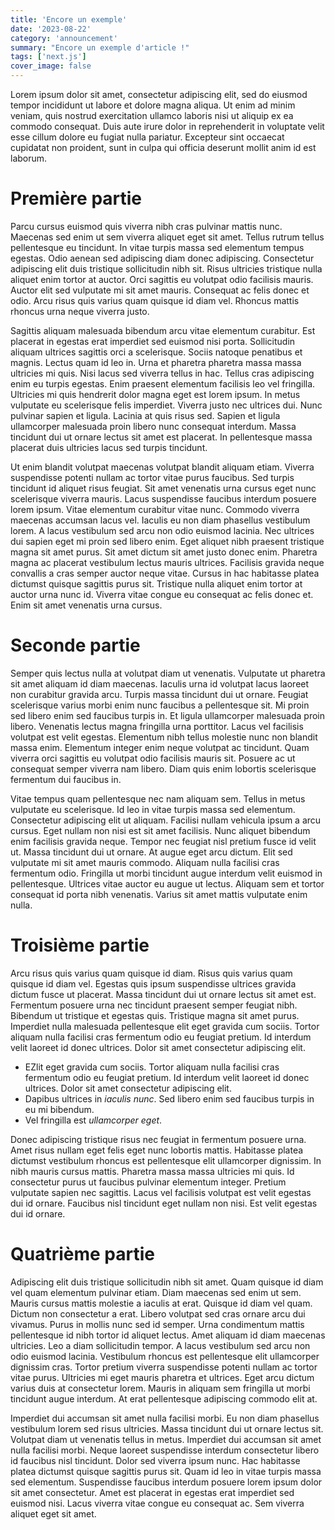 ```yaml
---
title: 'Encore un exemple'
date: '2023-08-22'
category: 'announcement'
summary: "Encore un exemple d'article !"
tags: ['next.js']
cover_image: false
---
```


Lorem ipsum dolor sit amet, consectetur adipiscing elit, sed do eiusmod tempor incididunt ut labore et dolore magna aliqua. Ut enim ad minim veniam, quis nostrud exercitation ullamco laboris nisi ut aliquip ex ea commodo consequat. Duis aute irure dolor in reprehenderit in voluptate velit esse cillum dolore eu fugiat nulla pariatur. Excepteur sint occaecat cupidatat non proident, sunt in culpa qui officia deserunt mollit anim id est laborum.

# Première partie

Parcu cursus euismod quis viverra nibh cras pulvinar mattis nunc. Maecenas sed enim ut sem viverra aliquet eget sit amet. Tellus rutrum tellus pellentesque eu tincidunt. In vitae turpis massa sed elementum tempus egestas. Odio aenean sed adipiscing diam donec adipiscing. Consectetur adipiscing elit duis tristique sollicitudin nibh sit. Risus ultricies tristique nulla aliquet enim tortor at auctor. Orci sagittis eu volutpat odio facilisis mauris. Auctor elit sed vulputate mi sit amet mauris. Consequat ac felis donec et odio. Arcu risus quis varius quam quisque id diam vel. Rhoncus mattis rhoncus urna neque viverra justo.

Sagittis aliquam malesuada bibendum arcu vitae elementum curabitur. Est placerat in egestas erat imperdiet sed euismod nisi porta. Sollicitudin aliquam ultrices sagittis orci a scelerisque. Sociis natoque penatibus et magnis. Lectus quam id leo in. Urna et pharetra pharetra massa massa ultricies mi quis. Nisi lacus sed viverra tellus in hac. Tellus cras adipiscing enim eu turpis egestas. Enim praesent elementum facilisis leo vel fringilla. Ultricies mi quis hendrerit dolor magna eget est lorem ipsum. In metus vulputate eu scelerisque felis imperdiet. Viverra justo nec ultrices dui. Nunc pulvinar sapien et ligula. Lacinia at quis risus sed. Sapien et ligula ullamcorper malesuada proin libero nunc consequat interdum. Massa tincidunt dui ut ornare lectus sit amet est placerat. In pellentesque massa placerat duis ultricies lacus sed turpis tincidunt.

Ut enim blandit volutpat maecenas volutpat blandit aliquam etiam. Viverra suspendisse potenti nullam ac tortor vitae purus faucibus. Sed turpis tincidunt id aliquet risus feugiat. Sit amet venenatis urna cursus eget nunc scelerisque viverra mauris. Lacus suspendisse faucibus interdum posuere lorem ipsum. Vitae elementum curabitur vitae nunc. Commodo viverra maecenas accumsan lacus vel. Iaculis eu non diam phasellus vestibulum lorem. A lacus vestibulum sed arcu non odio euismod lacinia. Nec ultrices dui sapien eget mi proin sed libero enim. Eget aliquet nibh praesent tristique magna sit amet purus. Sit amet dictum sit amet justo donec enim. Pharetra magna ac placerat vestibulum lectus mauris ultrices. Facilisis gravida neque convallis a cras semper auctor neque vitae. Cursus in hac habitasse platea dictumst quisque sagittis purus sit. Tristique nulla aliquet enim tortor at auctor urna nunc id. Viverra vitae congue eu consequat ac felis donec et. Enim sit amet venenatis urna cursus.

# Seconde partie

Semper quis lectus nulla at volutpat diam ut venenatis. Vulputate ut pharetra sit amet aliquam id diam maecenas. Iaculis urna id volutpat lacus laoreet non curabitur gravida arcu. Turpis massa tincidunt dui ut ornare. Feugiat scelerisque varius morbi enim nunc faucibus a pellentesque sit. Mi proin sed libero enim sed faucibus turpis in. Et ligula ullamcorper malesuada proin libero. Venenatis lectus magna fringilla urna porttitor. Lacus vel facilisis volutpat est velit egestas. Elementum nibh tellus molestie nunc non blandit massa enim. Elementum integer enim neque volutpat ac tincidunt. Quam viverra orci sagittis eu volutpat odio facilisis mauris sit. Posuere ac ut consequat semper viverra nam libero. Diam quis enim lobortis scelerisque fermentum dui faucibus in.

Vitae tempus quam pellentesque nec nam aliquam sem. Tellus in metus vulputate eu scelerisque. Id leo in vitae turpis massa sed elementum. Consectetur adipiscing elit ut aliquam. Facilisi nullam vehicula ipsum a arcu cursus. Eget nullam non nisi est sit amet facilisis. Nunc aliquet bibendum enim facilisis gravida neque. Tempor nec feugiat nisl pretium fusce id velit ut. Massa tincidunt dui ut ornare. At augue eget arcu dictum. Elit sed vulputate mi sit amet mauris commodo. Aliquam nulla facilisi cras fermentum odio. Fringilla ut morbi tincidunt augue interdum velit euismod in pellentesque. Ultrices vitae auctor eu augue ut lectus. Aliquam sem et tortor consequat id porta nibh venenatis. Varius sit amet mattis vulputate enim nulla.

# Troisième partie

Arcu risus quis varius quam quisque id diam. Risus quis varius quam quisque id diam vel. Egestas quis ipsum suspendisse ultrices gravida dictum fusce ut placerat. Massa tincidunt dui ut ornare lectus sit amet est. Fermentum posuere urna nec tincidunt praesent semper feugiat nibh. Bibendum ut tristique et egestas quis. Tristique magna sit amet purus. Imperdiet nulla malesuada pellentesque elit eget gravida cum sociis. Tortor aliquam nulla facilisi cras fermentum odio eu feugiat pretium. Id interdum velit laoreet id donec ultrices. Dolor sit amet consectetur adipiscing elit.
- EZlit eget gravida cum sociis. Tortor aliquam nulla facilisi cras fermentum odio eu feugiat pretium. Id interdum velit laoreet id donec ultrices. Dolor sit amet consectetur adipiscing elit.
- Dapibus ultrices in *iaculis nunc*. Sed libero enim sed faucibus turpis in eu mi bibendum.
- Vel fringilla est *ullamcorper eget*.

Donec adipiscing tristique risus nec feugiat in fermentum posuere urna. Amet risus nullam eget felis eget nunc lobortis mattis. Habitasse platea dictumst vestibulum rhoncus est pellentesque elit ullamcorper dignissim. In nibh mauris cursus mattis. Pharetra massa massa ultricies mi quis. Id consectetur purus ut faucibus pulvinar elementum integer. Pretium vulputate sapien nec sagittis. Lacus vel facilisis volutpat est velit egestas dui id ornare. Faucibus nisl tincidunt eget nullam non nisi. Est velit egestas dui id ornare.

  
# Quatrième partie

Adipiscing elit duis tristique sollicitudin nibh sit amet. Quam quisque id diam vel quam elementum pulvinar etiam. Diam maecenas sed enim ut sem. Mauris cursus mattis molestie a iaculis at erat. Quisque id diam vel quam. Dictum non consectetur a erat. Libero volutpat sed cras ornare arcu dui vivamus. Purus in mollis nunc sed id semper. Urna condimentum mattis pellentesque id nibh tortor id aliquet lectus. Amet aliquam id diam maecenas ultricies. Leo a diam sollicitudin tempor. A lacus vestibulum sed arcu non odio euismod lacinia. Vestibulum rhoncus est pellentesque elit ullamcorper dignissim cras. Tortor pretium viverra suspendisse potenti nullam ac tortor vitae purus. Ultricies mi eget mauris pharetra et ultrices. Eget arcu dictum varius duis at consectetur lorem. Mauris in aliquam sem fringilla ut morbi tincidunt augue interdum. At erat pellentesque adipiscing commodo elit at.

Imperdiet dui accumsan sit amet nulla facilisi morbi. Eu non diam phasellus vestibulum lorem sed risus ultricies. Massa tincidunt dui ut ornare lectus sit. Volutpat diam ut venenatis tellus in metus. Imperdiet dui accumsan sit amet nulla facilisi morbi. Neque laoreet suspendisse interdum consectetur libero id faucibus nisl tincidunt. Dolor sed viverra ipsum nunc. Hac habitasse platea dictumst quisque sagittis purus sit. Quam id leo in vitae turpis massa sed elementum. Suspendisse faucibus interdum posuere lorem ipsum dolor sit amet consectetur. Amet est placerat in egestas erat imperdiet sed euismod nisi. Lacus viverra vitae congue eu consequat ac. Sem viverra aliquet eget sit amet.